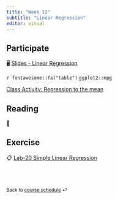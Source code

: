 ```yaml
---
title: "Week 12"
subtitle: "Linear Regression"
editor: visual
---
```


::: callout-important
:::

## Participate

🖥️ [Slides - Linear Regression](/slides/16-linear-reg.html)

`r fontawesome::fa("table")` `ggplot2::mpg`

[Class Activity: Regression to the mean](/activity/act_reg-to-the-mean.html "act_reg-to-the-mean")

## Reading

📖

## Exercise

📋 [Lab-20 Simple Linear Regression](/exercise/lab20-slr.html)

<br><br>

::: {style="font-size: 0.875em;"}
Back to [course schedule](/ "Course schedule") ⏎
:::
